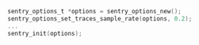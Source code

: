 ```c
sentry_options_t *options = sentry_options_new();
sentry_options_set_traces_sample_rate(options, 0.2);
...
sentry_init(options);
```